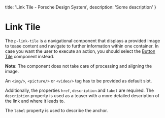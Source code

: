 
  title: 'Link Tile - Porsche Design System',
  description: 'Some description'
}

# Link Tile <ComponentStatus tagName="p-link-tile"></ComponentStatus>

The `p-link-tile` is a navigational component that displays a provided image to tease content and navigate to further
information within one container. In case you want the user to execute an action, you should select the
[Button Tile](components/button-tile) component instead.

**Note:** The component does not take care of processing and aligning the image.

An `<img/>`, `<picture/>` or `<video/>` tag has to be provided as default slot.

Additionally, the properties `href`, `description` and `label` are required. The `description` property is used as a
teaser with a more detailed description of the link and where it leads to.

The `label` property is used to describe the anchor.

<Configurator tagName="p-link-tile" story={linkTileStory} />